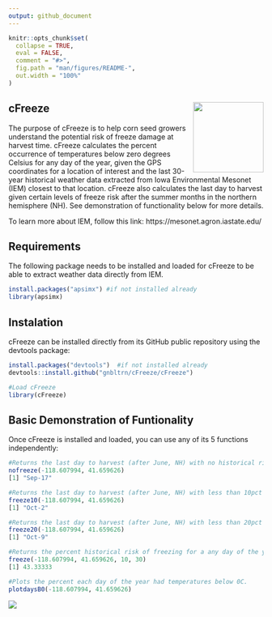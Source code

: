 ---
output: github_document
---

<!-- README.md is generated from README.Rmd. Please edit that file -->

```{r, include = FALSE}
knitr::opts_chunk$set(
  collapse = TRUE,
  eval = FALSE,
  comment = "#>",
  fig.path = "man/figures/README-",
  out.width = "100%"
)
```

## cFreeze  <img src="logo.png" align="right" height="139" />

<!-- badges: start -->
<!-- badges: end --> 

The purpose of cFreeze is to help corn seed growers understand the potential risk of freeze damage at harvest time. cFreeze calculates the percent occurrence of temperatures below zero degrees Celsius for any day of the year, given the GPS coordinates for a location of interest and the last 30-year historical weather data extracted from Iowa Environmental Mesonet (IEM) closest to that location.  cFreeze also calculates the last day to harvest given certain levels of freeze risk after the summer months in the northern hemisphere (NH).  See demonstration of functionality below for more details.   

To learn more about IEM, follow this link:
https://mesonet.agron.iastate.edu/

## Requirements

The following package needs to be installed and loaded for cFreeze to be able to extract weather data directly from IEM. 

```{r, eval = FALSE}
install.packages("apsimx") #if not installed already
library(apsimx)
```


## Instalation
cFreeze can be installed directly from its GitHub public repository using the devtools package:

```{r, eval = FALSE}

install.packages("devtools")  #if not installed already
devtools::install.github("gnbltrn/cFreeze/cFreeze")

#Load cFreeze
library(cFreeze)
```

## Basic Demonstration of Funtionality

Once cFreeze is installed and loaded, you can use any of its 5 functions independently:

```{r, eval = FALSE}

#Returns the last day to harvest (after June, NH) with no historical risk of freezing.
nofreeze(-118.607994, 41.659626)
[1] "Sep-17"

#Returns the last day to harvest (after June, NH) with less than 10pct historical risk of freezing.
freeze10(-118.607994, 41.659626)
[1] "Oct-2"

#Returns the last day to harvest (after June, NH) with less than 20pct historical risk of freezing.
freeze20(-118.607994, 41.659626)
[1] "Oct-9"

#Returns the percent historical risk of freezing for a any day of the year. 
freeze(-118.607994, 41.659626, 10, 30)
[1] 43.33333

#Plots the percent each day of the year had temperatures below 0C.
plotdaysB0(-118.607994, 41.659626) 
```
![](plotB0.png)

